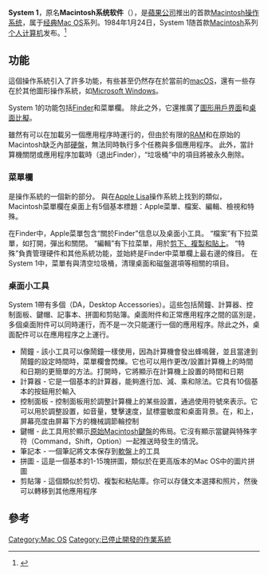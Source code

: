 {{noteTA
|G1=IT
|1=zh:菜單; zh-hans:菜单; zh-hant:選單;
|2=zh:硬盤; zh-hans:硬盘; zh-hant:硬碟;
|3=zh:軟盤; zh-hans:软盘; zh-hant:軟碟;
}}
{{Infobox OS version
|name = Macintosh系统软件
|version_of = [[Mac_OS版本历史|经典Mac OS]]
|family=[[Mac_OS|Macintosh]]
|logo=
|screenshot = <!-- File:Apple Macintosh Desktop.png -->
|caption= The original "System 1" desktop
|developer=[[苹果公司|Apple Computer, Inc.]]
|source_model=[[闭源|闭源]]
|license=专有
|kernel_type = [[宏内核|宏内核]]
|first_release_date={{Start date and age|1984|01|24}}
|first_release_url=
|release_version=1.1
|release_date={{Start date and age|1984|05|05}}
|release_url=
|preceded_by=
|succeeded_by=[[Mac_OS版本历史#System_1到System_4|System 2]]
|support_status=停止支持的历史版本
|date=September 2012}}

'''System 1'''，原名'''Macintosh系统软件'''（{{lang-en|Macintosh System Software}}），是[[蘋果公司|蘋果公司]]推出的首款[[Mac_OS|Macintosh操作系统]]，属于[[Mac_OS版本历史|经典Mac OS]]系列。1984年1月24日，System 1随首款[[Mac系列|Macintosh]]系列[[个人电脑|个人计算机]]{{tsl|en|Macintosh 128K}}发布。<ref>{{cite web |url=http://applemuseum.bott.org/sections/os.html |title=The Early Mac OS |last1=Mesa |first1=Andy |website=The Apple Museum |accessdate=2015-02-15 |language=en |archive-date=2011-07-18 |archive-url=https://web.archive.org/web/20110718175029/http://applemuseum.bott.org/sections/os.html |dead-url=yes }}</ref>

== 功能 ==
{{Further|Classic Mac OS}}
這個操作系統引入了許多功能，有些甚至仍然存在於當前的[[macOS|macOS]]，還有一些存在於其他圖形操作系統，如[[Microsoft_Windows|Microsoft Windows]]。

System 1的功能包括[[Finder|Finder]]和菜單欄。 除此之外，它還推廣了[[圖形用戶界面|圖形用戶界面]]和[[桌面比擬|桌面比擬]]。

雖然有可以在加載另一個應用程序時運行的{{En-link|桌面小工具|Desk accessory}}，但由於有限的[[随机存取存储器|RAM]]和在原始的Macintosh缺乏內部[[硬盤|硬盤]]，無法同時執行多个任務與多個應用程序。 此外，當計算機關閉或應用程序加載時（退出Finder），“垃圾桶”中的項目將被永久刪除。

=== 菜單欄 ===
{{En-link|菜單欄|Menu bar}}是操作系統的一個新的部分。 與在[[Apple_Lisa|Apple Lisa]]操作系統上找到的類似，Macintosh菜單欄在桌面上有5個基本標題：Apple菜單、檔案、編輯、檢視和特殊。

在Finder中，Apple菜單包含“關於Finder”信息以及桌面小工具。 “檔案”有下拉菜單，如打開，彈出和關閉。 “編輯”有下拉菜單，用於[[剪下、複製、貼上|剪下、複製和貼上]]。 “特殊”負責管理硬件和其他系統功能，並始終是Finder中菜單欄上最右邊的條目。 在System 1中，菜單有與清空垃圾桶，清理桌面和磁盤選項等相關的項目。

=== 桌面小工具 ===
System 1帶有多個{{En-link|桌面配件|Desk accessory}}（DA，Desktop Accessories）。這些包括鬧鐘、計算器、控制面板、鍵帽、記事本、拼圖和剪貼簿。桌面附件和正常應用程序之間的區別是，多個桌面附件可以同時運行，而不是一次只能運行一個的應用程序。除此之外，桌面配件可以在應用程序之上運行。

*鬧鐘 - 該小工具可以像鬧鐘一樣使用，因為計算機會發出蜂鳴聲，並且當達到鬧鐘的設定時間時，菜單欄會閃爍。它也可以用作更改/設置計算機上的時間和日期的更簡單的方法。打開時，它將顯示在計算機上設置的時間和日期
*計算器 - 它是一個基本的計算器，能夠進行加、減、乘和除法。它具有10個基本的按鈕用於輸入
*控制面板 - 控制面板用於調整計算機上的某些設置，通過使用符號來表示。它可以用於調整設置，如音量，雙擊速度，鼠標靈敏度和桌面背景。在{{tsl|en|Macintosh 128K}}，{{tsl|en|Macintosh 512K}}和{{tsl|en|Macintosh Plus}}上，屏幕亮度由屏幕下方的機械調節輪控制
*鍵帽 - 此工具用於顯示[[蘋果標準鍵盤|原始Macintosh鍵盤]]的佈局。它沒有顯示當鍵與特殊字符（Command，Shift，Option）一起推送時發生的情況。
*筆記本 - 一個筆記將文本保存到[[軟盤|軟盤]]上的工具
*拼圖 - 這是一個基本的1-15塊拼圖，類似於在更高版本的Mac OS中的圖片拼圖
*剪貼簿 - 這個類似於剪切、複製和粘貼庫。你可以存儲文本選擇和照片，然後可以轉移到其他應用程序

== 參考 ==
{{Reflist}}
{{Mac OS版本歷史}}
[[Category:Mac_OS|Category:Mac OS]]
[[Category:已停止開發的作業系統|Category:已停止開發的作業系統]]